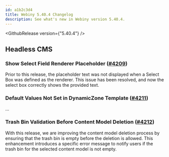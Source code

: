 ```yaml
---
id: a1b2c3d4
title: Webiny 5.40.4 Changelog
description: See what's new in Webiny version 5.40.4.
---
```


<GithubRelease version={"5.40.4"} />

## Headless CMS

### Show Select Field Renderer Placeholder ([#4209](https://github.com/webiny/webiny-js/pull/4209))
Prior to this release, the placeholder text was not displayed when a Select Box was defined as the renderer. This issue has been resolved, and now the select box correctly shows the provided text.

### Default Values Not Set in DynamicZone Template ([#4211](https://github.com/webiny/webiny-js/pull/4211))
...

### Trash Bin Validation Before Content Model Deletion ([#4212](https://github.com/webiny/webiny-js/pull/4212))
With this release, we are improving the content model deletion process by ensuring that the trash bin is empty before the deletion is allowed. This enhancement introduces a specific error message to notify users if the trash bin for the selected content model is not empty.
